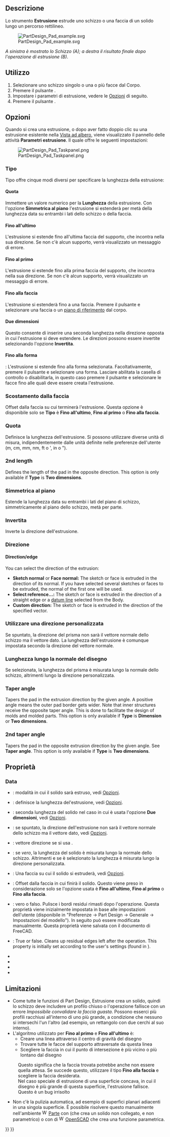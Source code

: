 <languages/>

{{Docnav/it
|[[PartDesign_CoordinateSystem/it|Cerare un sistema di coordinate locali]]
|[[PartDesign_Revolution/it|Rivoluzione]]
|[[PartDesign_Workbench/it|PartDesign]]
|IconL=PartDesign_CoordinateSystem.svg
|IconR=PartDesign_Revolution.svg
|IconC=Workbench_PartDesign.svg
}}

{{GuiCommand/it
|Name=PartDesign Pad
|Name/it=Estrusione
|MenuLocation=Part Design → Crea una funzione additiva → Estrusione
|Workbenches=[[PartDesign_Workbench/it|PartDesign]]
|SeeAlso=[[PartDesign_Pocket/it|Tasca]]
}}

<span id="Description"></span>
==Descrizione==

Lo strumento '''Estrusione''' estrude uno schizzo o una faccia di un solido lungo un percorso rettilineo.

[[File:PartDesign Pad example.svg|none]]

''A sinistra è mostrato lo Schizzo (A); a destra il risultato finale dopo l'operazione di estrusione (B).''

<span id="Usage"></span>
==Utilizzo==

# Selezionare uno schizzo singolo o una o più facce dal Corpo.
# Premere il pulsante {{Button|[[Image:PartDesign_Pad.svg|16px]] [[PartDesign_Pad/it|Pad]]}}.
# Impostare i parametri di estrusione, vedere le [[#Opzioni|Opzioni]] di seguito.
# Premere il pulsante {{Button|OK}}.

<span id="Options"></span>
==Opzioni==

Quando si crea una estrusione, o dopo aver fatto doppio clic su una estrusione esistente nella [[Tree_view/it|Vista ad albero]], viene visualizzato il pannello delle attività '''Parametri estrusione'''. Il quale offre le seguenti impostazioni:

[[Image:PartDesign_Pad_Taskpanel.png|frame|left]]

<span id="Type"></span>
===Tipo===

Tipo offre cinque modi diversi per specificare la lunghezza della estrusione:

<span id="Dimension"></span>
====Quota====

Immettere un valore numerico per la '''Lunghezza''' della estrusione. Con l'opzione '''Simmetrica al piano''' l'estrusione si estenderà per metà della lunghezza data su entrambi i lati dello schizzo o della faccia.

<span id="To_last"></span>
====Fino all'ultimo====

L'estrusione si estende fino all'ultima faccia del supporto, che incontra nella sua direzione. Se non c'è alcun supporto, verrà visualizzato un messaggio di errore.

<span id="To_first"></span>
====Fino al primo====

L'estrusione si estende fino alla prima faccia del supporto, che incontra nella sua direzione. Se non c'è alcun supporto, verrà visualizzato un messaggio di errore.

<span id="Up_to_face"></span>
====Fino alla faccia====

L'estrusione si estenderà fino a una faccia. Premere il pulsante {{Button|Selezionare una faccia}} e selezionare una faccia o un [[PartDesign_Plane/it|piano di riferimento]] dal corpo.

<span id="Two_dimensions"></span>
====Due dimensioni====

Questo consente di inserire una seconda lunghezza nella direzione opposta in cui l'estrusione si deve estendere. Le direzioni possono essere invertite selezionando l'opzione '''Invertita'''.

<span id="Up_to_shape"></span>
====Fino alla forma====

{{Version/it|1.0}}: L'estrusione si estende fino alla forma selezionata. Facoltativamente, premere il pulsante {{Button|Seleziona forma}} e selezionare una forma. Lasciare abilitata la casella di controllo {{Button|Seleziona tutte le facce}} o disabilitarla, in questo caso premere il pulsante {{Button|Seleziona}} e selezionare le facce fino alle quali deve essere creata l'estrusione.

<span id="Offset_to_face"></span>
=== Scostamento dalla faccia ===

Offset dalla faccia su cui terminerà l'estrusione. Questa opzione è disponibile solo se '''Tipo''' è '''Fino all'ultimo''', '''Fino al primo''' o '''Fino alla faccia'''.

<span id="Length"></span>
===Quota===

<div class="mw-translate-fuzzy">
Definisce la lunghezza dell'estrusione. Si possono utilizzare diverse unità di misura, indipendentemente dalle unità definite nelle preferenze dell'utente (m, cm, mm, nm, ft o ', in o ").
</div>

=== 2nd length ===

Defines the length of the pad in the opposite direction. This option is only available if '''Type''' is '''Two dimensions'''.

<span id="Symmetric_to_plane"></span>
=== Simmetrica al piano ===

<div class="mw-translate-fuzzy">
Estende la lunghezza data su entrambi i lati del piano di schizzo, simmetricamente al piano dello schizzo, metà per parte.
</div>

<span id="Reversed"></span>
=== Invertita ===

Inverte la direzione dell'estrusione.

<span id="Direction"></span>
===Direzione===

==== Direction/edge ====

You can select the direction of the extrusion:

* '''Sketch normal''' or '''Face normal:''' The sketch or face is extruded in the direction of its normal. If you have selected several sketches or faces to be extruded, the normal of the first one will be used.
* '''Select reference...:''' The sketch or face is extruded in the direction of a straight edge or a [[PartDesign_Line|datum line]] selected from the Body.
* '''Custom direction:''' The sketch or face is extruded in the direction of the specified vector.

<span id="Show_direction"></span>
<div class="mw-translate-fuzzy">
=== Utilizzare una direzione personalizzata ===
</div> 

<div class="mw-translate-fuzzy">
{{Version|0.19}}
Se spuntato, la direzione del prisma non sarà il vettore normale dello schizzo ma il vettore dato. La lunghezza dell'estrusione è comunque impostata secondo la direzione del vettore normale.
</div>

<span id="Length_along_sketch_normal"></span>
<div class="mw-translate-fuzzy">
=== Lunghezza lungo la normale del disegno ===
</div>

<div class="mw-translate-fuzzy">
Se selezionata, la lunghezza del prisma è misurata lungo la normale dello schizzo, altrimenti lungo la direzione personalizzata. {{Version/it|0.20}}
</div>

=== Taper angle ===

Tapers the pad in the extrusion direction by the given angle. A positive angle means the outer pad border gets wider. Note that inner structures receive the opposite taper angle. This is done to facilitate the design of molds and molded parts. This option is only available if '''Type''' is '''Dimension''' or '''Two dimensions'''.

=== 2nd taper angle ===

Tapers the pad in the opposite extrusion direction by the given angle. See '''Taper angle'''. This option is only available if '''Type''' is '''Two dimensions'''.

<span id="Properties"></span>
== Proprietà ==

===Data===

{{TitleProperty|Pad}}

<div class="mw-translate-fuzzy">
* {{PropertyData/it|Tipo}}: modalità in cui il solido sarà estruso, vedi [[#Opzioni|Opzioni]].
* {{PropertyData/it|Lunghezza}}: definisce la lunghezza del'estrusione, vedi [[#Opzioni|Opzioni]].
* {{PropertyData/it|Seconda lunghezza}}: seconda lunghezza del solido nel caso in cui è usata l'opzione {{PropertyData/it|Tipo}} '''Due dimensioni''', vedi [[#Opzioni|Opzioni]].
* {{PropertyData/it|Usa direzione personalizzata}}: {{Version/it|0.19}} se spuntato, la direzione dell'estrusione non sarà il vettore normale dello schizzo ma il vettore dato, vedi [[#Opzioni|Opzioni]].
* {{PropertyData/it|Direzione}}: {{Version/it|0.19}} vettore direzione se si usa {{PropertyData/it|Usa direzione personalizzata}}.
* {{PropertyData/it|Lungo la normale dello schizzo}}: {{Version/it|0.20}} se ''vero'', la lunghezza del solido è misurata lungo la normale dello schizzo. Altrimenti e se è selezionato {{PropertyData/it|Usa direzione personalizzata}} la lunghezza è misurata lungo la direzione personalizzata.
* {{PropertyData/it|Fino alla faccia}}: Una faccia su cui il solido si estruderà, vedi [[#Opzioni|Opzioni]].
* {{PropertyData/it|Offset}}: Offset dalla faccia in cui finirà il solido. Questo viene preso in considerazione solo se l'opzione {{PropertyData/it|Tipo}} usata è '''Fino all'ultimo''', '''Fino al primo''' o '''Fino alla faccia'''. 
* {{PropertyData/it|Affina}}: {{VersionPlus/it|0.17}} vero o falso. Pulisce i bordi residui rimasti dopo l'operazione. Questa proprietà viene inizialmente impostata in base alle impostazioni dell'utente (disponibile in "Preferenze → Part Design → Generale → Impostazioni del modello"). In seguito può essere modificata manualmente. Questa proprietà viene salvata con il documento di FreeCAD.
</div>

{{TitleProperty|Part Design}}

* {{PropertyData|Refine|Bool}}: True or false. Cleans up residual edges left after the operation. This property is initially set according to the user's settings (found in {{MenuCommand|Preferences → Part Design → General → Model settings}}).

{{TitleProperty|Sketch Based}}

* {{PropertyData|Profile|LinkSub}}
* {{PropertyData|Midplane|Bool}}
* {{PropertyData|Reversed|Bool}}
* {{PropertyData|Allow Multi Face|Bool}}

<span id="Limitations"></span>
==Limitazioni==

<div class="mw-translate-fuzzy">
* Come tutte le funzioni di Part Design, Estrusione crea un solido, quindi lo schizzo deve includere un profilo chiuso o l'operazione fallisce con un errore ''Impossibile convalidare la faccia guasta''. Possono esserci più profili racchiusi all'interno di uno più grande, a condizione che nessuno si intersechi l'un l'altro (ad esempio, un rettangolo con due cerchi al suo interno).
* L'algoritmo utilizzato per '''Fino al primo''' e '''Fino all'ultimo''' è:
** Creare una linea attraverso il centro di gravità del disegno
** Trovare tutte le facce del supporto attraversate da questa linea
** Scegliere la faccia in cui il punto di intersezione è più vicino o più lontano dal disegno
: Questo significa che la faccia trovata potrebbe anche non essere quella attesa. Se succede questo, utilizzare il tipo '''Fino alla faccia''' e scegliere la faccia desiderata.
: Nel caso speciale di estrusione di una superficie concava, in cui il disegno è più grande di questa superficie, l'estrusione fallisce. Questo è un bug irrisolto
* {{VersionMinus/it|0.16}} Non c'è la pulizia automatica, ad esempio di superfici planari adiacenti in una singola superficie. È possibile risolvere questo manualmente nell'ambiente [[Image:Workbench_Part.svg|16px]] [[Part Workbench/it|Parte]] con {{Button|[[Image:Part_RefineShape.svg|16px]] [[Part RefineShape/it|Affina una forma]]}} (che crea un solido non collegato, e non parametrico) o con {{Button|[[Image:OpenSCAD RefineShapeFeature.svg|16px]] [[OpenSCAD RefineShapeFeature/it|Affina forma]]}} di [[Image:Workbench_OpenSCAD.svg|16px]] [[OpenSCAD Workbench/it|OpenSCAD]] che crea una funzione parametrica.
</div>


{{Docnav/it
|[[PartDesign_CoordinateSystem/it|Cerare un sistema di coordinate locali]]
|[[PartDesign_Revolution/it|Rivoluzione]]
|[[PartDesign_Workbench/it|PartDesign]]
|IconL=PartDesign_CoordinateSystem.svg
|IconR=PartDesign_Revolution.svg
|IconC=Workbench_PartDesign.svg
}}

{{PartDesign Tools navi{{#translation:}}}}
{{Userdocnavi{{#translation:}}}}